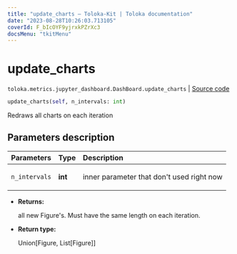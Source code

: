 ```yaml
---
title: "update_charts — Toloka-Kit | Toloka documentation"
date: "2023-08-28T10:26:03.713105"
coverId: F_bIcOYF9yjrxkPZrXc3
docsMenu: "tkitMenu"
---
```


# update_charts

`toloka.metrics.jupyter_dashboard.DashBoard.update_charts` | [Source code](https://github.com/Toloka/toloka-kit/blob/v1.2.1/src/metrics/jupyter_dashboard.py#L302)

```python
update_charts(self, n_intervals: int)
```

Redraws all charts on each iteration

## Parameters description

| Parameters | Type | Description |
| :----------| :----| :-----------|
`n_intervals`|**int**|<p>inner parameter that don't used right now</p>

* **Returns:**

  all new Figure's.
Must have the same length on each iteration.

* **Return type:**

  Union\[Figure, List\[Figure\]\]